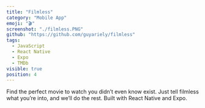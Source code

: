 ```yaml
---
title: "Filmless"
category: "Mobile App"
emoji: "🎬"
screenshot: "./filmless.PNG"
github: "https://github.com/guyariely/filmless"
tags:
  - JavaScript
  - React Native
  - Expo
  - TMDb
visible: true
position: 4
---
```


Find the perfect movie to watch you didn’t even know exist. Just tell filmless what you’re into, and we’ll do the rest. Built with React Native and Expo.

